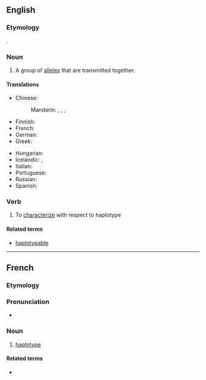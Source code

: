 ==English==

===Etymology===
{{confix|en|haplo|type}}.

===Noun===
{{en-noun}}
{{wikipedia}}
# {{lb|en|genetics}} A group of [[allele]]s that are transmitted together.

====Translations====
{{trans-top|group of alleles}}
* Chinese:
*: Mandarin: {{t|cmn|單倍型|sc=Hani}}, {{t|cmn|单倍型|tr=dānbèixíng|sc=Hani}}, {{t|cmn|單體型|sc=Hani}}, {{t|cmn|单体型|tr=dāntǐxíng|sc=Hani}}
* Finnish: {{t|fi|haplotyyppi}}
* French: {{t+|fr|haplotype|m}}
* German: {{t|de|Haplotyp|m}}
* Greek: {{t|el|απλότυπος|m|sc=Grek}}
{{trans-mid}}
* Hungarian: {{t|hu|haplotípus}}
* Icelandic: {{t|is|setröð|f}}, {{t|is|einlitna arfgerð|f}}
* Italian: {{t|it|aplotipo}}
* Portuguese: {{t|pt|haplótipo}}
* Russian: {{t+|ru|гаплоти́п|m}}
* Spanish: {{t|es|haplotipo}}
{{trans-bottom}}

===Verb===
{{en-verb|haplotyp}}

# {{lb|en|genetics}} To [[characterize]] with respect to haplotype

====Related terms====
* [[haplotypable]]

----

==French==

===Etymology===
{{prefix|fr|haplo|type}}

===Pronunciation===
* {{fr-muteh}} {{fr-IPA}}

===Noun===
{{wikipedia|lang=fr}}
{{fr-noun|m}}

# {{lb|fr|genetics}} [[#English|haplotype]]

====Related terms====
* {{l|fr|haplogroupe}}